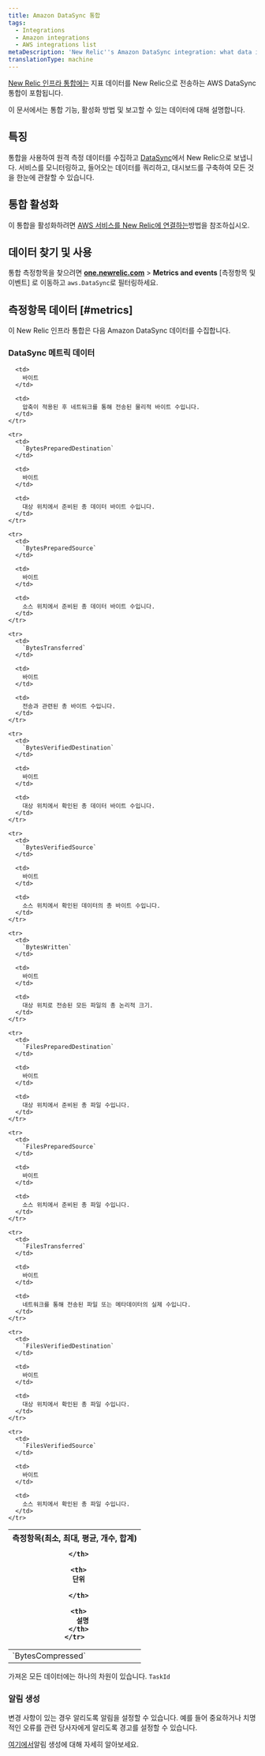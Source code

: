 ```yaml
---
title: Amazon DataSync 통합
tags:
  - Integrations
  - Amazon integrations
  - AWS integrations list
metaDescription: 'New Relic''s Amazon DataSync integration: what data it reports and how to enable it.'
translationType: machine
---
```


[New Relic 인프라 통합에는](/docs/infrastructure/integrations-getting-started/getting-started/introduction-infrastructure-integrations) 지표 데이터를 New Relic으로 전송하는 AWS DataSync 통합이 포함됩니다.

이 문서에서는 통합 기능, 활성화 방법 및 보고할 수 있는 데이터에 대해 설명합니다.

## 특징

통합을 사용하여 원격 측정 데이터를 수집하고 [DataSync](https://aws.amazon.com/datasync/)에서 New Relic으로 보냅니다. 서비스를 모니터링하고, 들어오는 데이터를 쿼리하고, 대시보드를 구축하여 모든 것을 한눈에 관찰할 수 있습니다.

## 통합 활성화

이 통합을 활성화하려면 [AWS 서비스를 New Relic에 연결하는](/docs/infrastructure/amazon-integrations/connect/aws-metric-stream-setup/)방법을 참조하십시오.

## 데이터 찾기 및 사용

통합 측정항목을 찾으려면 **[one.newrelic.com](https://one.newrelic.com/all-capabilities)** > **Metrics and events** \[측정항목 및 이벤트] 로 이동하고 `aws.DataSync`로 필터링하세요.

## 측정항목 데이터 [#metrics]

이 New Relic 인프라 통합은 다음 Amazon DataSync 데이터를 수집합니다.

### DataSync 메트릭 데이터

<table>
  <thead>
    <tr>
      <th style={{ width: "200px" }}>
        측정항목(최소, 최대, 평균, 개수, 합계)  

      </th>

      <th>
        단위  

      </th>

      <th>
        설명
      </th>
    </tr>
  </thead>

  <tbody>
    <tr>
      <td>
        `BytesCompressed`
      </td>

      <td>
        바이트
      </td>

      <td>
        압축이 적용된 후 네트워크를 통해 전송된 물리적 바이트 수입니다.
      </td>
    </tr>

    <tr>
      <td>
        `BytesPreparedDestination`
      </td>

      <td>
        바이트
      </td>

      <td>
        대상 위치에서 준비된 총 데이터 바이트 수입니다.
      </td>
    </tr>

    <tr>
      <td>
        `BytesPreparedSource`
      </td>

      <td>
        바이트
      </td>

      <td>
        소스 위치에서 준비된 총 데이터 바이트 수입니다.
      </td>
    </tr>

    <tr>
      <td>
        `BytesTransferred`
      </td>

      <td>
        바이트
      </td>

      <td>
        전송과 관련된 총 바이트 수입니다.
      </td>
    </tr>

    <tr>
      <td>
        `BytesVerifiedDestination`
      </td>

      <td>
        바이트
      </td>

      <td>
        대상 위치에서 확인된 총 데이터 바이트 수입니다.
      </td>
    </tr>

    <tr>
      <td>
        `BytesVerifiedSource`
      </td>

      <td>
        바이트
      </td>

      <td>
        소스 위치에서 확인된 데이터의 총 바이트 수입니다.
      </td>
    </tr>

    <tr>
      <td>
        `BytesWritten`
      </td>

      <td>
        바이트
      </td>

      <td>
        대상 위치로 전송된 모든 파일의 총 논리적 크기.
      </td>
    </tr>

    <tr>
      <td>
        `FilesPreparedDestination`
      </td>

      <td>
        바이트
      </td>

      <td>
        대상 위치에서 준비된 총 파일 수입니다.
      </td>
    </tr>

    <tr>
      <td>
        `FilesPreparedSource`
      </td>

      <td>
        바이트
      </td>

      <td>
        소스 위치에서 준비된 총 파일 수입니다.
      </td>
    </tr>

    <tr>
      <td>
        `FilesTransferred`
      </td>

      <td>
        바이트
      </td>

      <td>
        네트워크를 통해 전송된 파일 또는 메타데이터의 실제 수입니다.
      </td>
    </tr>

    <tr>
      <td>
        `FilesVerifiedDestination`
      </td>

      <td>
        바이트
      </td>

      <td>
        대상 위치에서 확인된 총 파일 수입니다.
      </td>
    </tr>

    <tr>
      <td>
        `FilesVerifiedSource`
      </td>

      <td>
        바이트
      </td>

      <td>
        소스 위치에서 확인된 총 파일 수입니다.
      </td>
    </tr>
  </tbody>
</table>

가져온 모든 데이터에는 하나의 차원이 있습니다. `TaskId`

### 알림 생성

변경 사항이 있는 경우 알리도록 알림을 설정할 수 있습니다. 예를 들어 중요하거나 치명적인 오류를 관련 당사자에게 알리도록 경고를 설정할 수 있습니다.

[여기에서](/docs/alerts-applied-intelligence/new-relic-alerts/get-started/your-first-nrql-condition/)알림 생성에 대해 자세히 알아보세요.